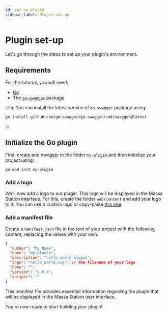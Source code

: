 ```yaml
---
id: set-up-plugin
sidebar_label: Plugin set-up
---
```


# Plugin set-up

Let's go through the steps to set up your plugin's environment.

## Requirements

For this tutorial, you will need:

- [Go](https://go.dev/doc/install)
- The [`go-swagger`](https://github.com/go-swagger/go-swagger) package

:::tip
You can install the latest version of `go-swagger` package using:
```shell
go install github.com/go-swagger/go-swagger/cmd/swagger@latest
```
:::

## Initialize the Go plugin

First, create and navigate to the folder `my-plugin` and then initialize your project using:
```shell
go mod init my-plugin
```

### Add a logo

We'll now add a logo to our plugin. This logo will be displayed in the Massa Station interface.
For this, create the folder `web/content` and add your logo to it.
You can use a custom logo or copy-paste [this one](https://github.com/massalabs/station-massa-hello-world/blob/main/web/content/hello_world.svg?short_path=1cd8e84).

### Add a manifest file

Create a `manifest.json` file in the root of your project with the following content, replacing the values with your own:

```json
{
  "author": "My Name",
  "name": "my-plugin",
  "description": "hello world plugin",
  "logo": "hello_world.svg", // the filename of your logo
  "home": "",
  "version": "0.0.6",
  "apispec": ""
}
```

This manifest file provides essential information regarding the plugin that will be displayed in the Massa Station
user interface.

You're now ready to start building your plugin!
